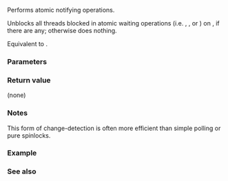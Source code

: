 {{cpp/title|atomic_notify_all}}
{{cpp/thread/navbar}}
{{dcl begin}}
{{dcl header|atomic}}
{{dcl|num=1|since=c++20|
template&lt; class T &gt;
void atomic_notify_all( std::atomic&lt;T&gt;* object );
}}
{{dcl|num=2|since=c++20|
template&lt; class T &gt;
void atomic_notify_all( volatile std::atomic&lt;T&gt;* object );
}}
{{dcl end}}

Performs atomic notifying operations.

Unblocks all threads blocked in atomic waiting operations (i.e. {{lc|std::atomic_wait()}}, {{lc|std::atomic_wait_explicit()}}, or {{l2tf std|cpp/atomic/atomic/wait}}) on {{c|*object}}, if there are any; otherwise does nothing.

Equivalent to {{c|object-&gt;notify_all()}}.

===Parameters===
{{par begin}}
{{par|object|pointer to the atomic object to notify}}
{{par end}} 

===Return value===
(none)

===Notes===
This form of change-detection is often more efficient than simple polling or pure spinlocks. 

===Example===
{{example}}

===See also===
{{dsc begin}}
{{dsc inc|cpp/atomic/atomic/dsc notify_one|atomic}}
{{dsc inc|cpp/atomic/atomic/dsc notify_all|atomic}}
{{dsc inc|cpp/atomic/dsc atomic_wait}}
{{dsc inc|cpp/atomic/dsc atomic_notify_one}}
{{dsc end}}

{{langlinks|de|es|fr|it|ja|pt|ru|zh}}